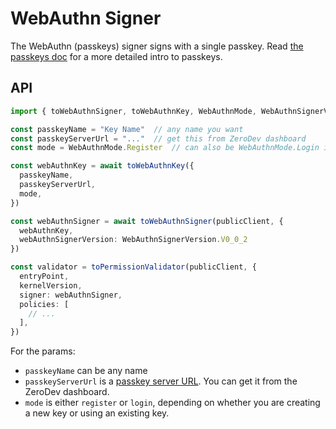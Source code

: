 # WebAuthn Signer

The WebAuthn (passkeys) signer signs with a single passkey.  Read [the passkeys doc](/sdk/advanced/passkeys) for a more detailed intro to passkeys.

## API

```typescript
import { toWebAuthnSigner, toWebAuthnKey, WebAuthnMode, WebAuthnSignerVersion} from "@zerodev/permissions/signers"

const passkeyName = "Key Name"  // any name you want
const passkeyServerUrl = "..."  // get this from ZeroDev dashboard
const mode = WebAuthnMode.Register  // can also be WebAuthnMode.Login if you are using an existing key

const webAuthnKey = await toWebAuthnKey({
  passkeyName,
  passkeyServerUrl,
  mode,
})

const webAuthnSigner = await toWebAuthnSigner(publicClient, {
  webAuthnKey,
  webAuthnSignerVersion: WebAuthnSignerVersion.V0_0_2
})

const validator = toPermissionValidator(publicClient, {
  entryPoint,
  kernelVersion,
  signer: webAuthnSigner,
  policies: [
    // ...
  ],
})
```

For the params:

- `passkeyName` can be any name
- `passkeyServerUrl` is a [passkey server URL](/sdk/advanced/passkeys#setting-up-passkey-server).  You can get it from the ZeroDev dashboard.
- `mode` is either `register` or `login`, depending on whether you are creating a new key or using an existing key.